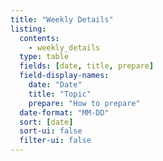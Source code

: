 ```yaml
---
title: "Weekly Details"
listing:
  contents:
    - weekly_details
  type: table
  fields: [date, title, prepare]
  field-display-names:
    date: "Date"
    title: "Topic"
    prepare: "How to prepare"
  date-format: "MM-DD"
  sort: [date]
  sort-ui: false
  filter-ui: false
---
```


